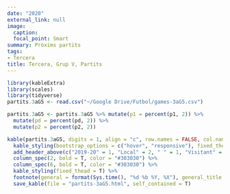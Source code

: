 ```yaml
---
date: "2020"
external_link: null
image:
  caption: 
  focal_point: Smart
summary: Pròxims partits
tags:
- Tercera
title: Tercera, Grup V, Partits
---
```


```r
library(kableExtra)
library(scales)
library(tidyverse)
partits.3aG5 <- read.csv("~/Google Drive/Futbol/games-3aG5.csv")

partits.3aG5 <- partits.3aG5 %>% mutate(p1 = percent(p1, 2)) %>%
  mutate(pd = percent(pd, 2)) %>%
  mutate(p2 = percent(p2, 2))

kable(partits.3aG5, digits = 1, align = "c", row.names = FALSE, col.names = c("Jornada", "Equip", "G", "E", "G", "Equip"))  %>%
  kable_styling(bootstrap_options = c("hover", "responsive"), fixed_thead = T) %>%
  add_header_above(c("2019-20" = 1, "Local" = 2, " " = 1, "Visitant" = 2), background = "white") %>%
  column_spec(2, bold = T, color = "#303030") %>%
  column_spec(6, bold = T, color = "#303030") %>%
  kable_styling(fixed_thead = T) %>%
  footnote(general = format(Sys.time(), "%d %b %Y, %X"), general_title = "Actualitzat:", footnote_as_chunk = T) %>%
  save_kable(file = "partits-3aG5.html", self_contained = T)
```
